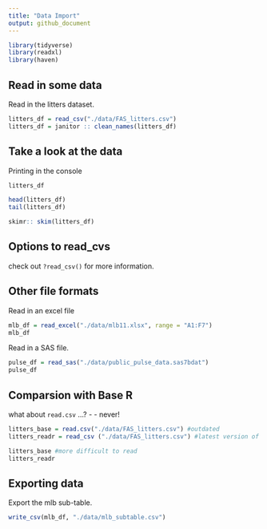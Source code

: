 ```yaml
---
title: "Data Import"
output: github_document
---
```


```r
library(tidyverse)
library(readxl)
library(haven)
```

## Read in some data

Read in the litters dataset.

```r
litters_df = read_csv("./data/FAS_litters.csv")
litters_df = janitor :: clean_names(litters_df)
```

## Take a look at the data

Printing in the console
```r
litters_df
```

```r
head(litters_df)
tail(litters_df)
```

```r
skimr:: skim(litters_df)
```

## Options to read_cvs

check out `?read_csv()` for more information.

## Other file formats

Read in an excel file

```r
mlb_df = read_excel("./data/mlb11.xlsx", range = "A1:F7")
mlb_df
```

Read in a SAS file.
```r
pulse_df = read_sas("./data/public_pulse_data.sas7bdat")
pulse_df
```

## Comparsion with Base R

what about `read.csv` ...?
- - never!

```r
litters_base = read.csv("./data/FAS_litters.csv") #outdated
litters_readr = read_csv ("./data/FAS_litters.csv") #latest version of R read this

litters_base #more difficult to read
litters_readr
```

## Exporting data

Export the mlb sub-table.

```r
write_csv(mlb_df, "./data/mlb_subtable.csv")
```









